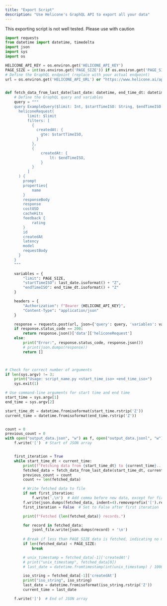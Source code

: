```yaml
---
title: "Export Script"
description: "Use Helicone's GraphQL API to export all your data"
---
```


<Warning>
This exporting script is not well tested. Please use with caution
</Warning>


```python
import requests
from datetime import datetime, timedelta
import json
import sys
import os

HELICONE_API_KEY = os.environ.get('HELICONE_API_KEY')
PAGE_SIZE = int(os.environ.get('PAGE_SIZE')) if os.environ.get('PAGE_SIZE') else 50
# Define the GraphQL endpoint (replace with your actual endpoint)
url = os.environ.get('HELICONE_API_URL') or "https://www.helicone.ai/api/graphql"


def fetch_data_from_last_date(last_date: datetime, end_time_dt: datetime):
    # Define the GraphQL query and variables
    query = """
    query ExampleQuery($limit: Int, $startTimeISO: String, $endTimeISO: String){
      heliconeRequest(
          limit: $limit
          filters: [
            {
              createdAt: {
                gte: $startTimeISO,
              }
            },
            {
                createdAt: {
                    lt: $endTimeISO,
                }
            }
          ]
      ) {
        prompt
        properties{
            name
        }
        responseBody
        response
        costUSD
        cacheHits
        feedback {
            rating
        }
        id
        createdAt
        latency
        model
        requestBody
      }
    }
    """

    variables = {
        "limit": PAGE_SIZE,
        "startTimeISO": last_date.isoformat() + "Z",
        "endTimeISO": end_time_dt.isoformat() + "Z"
    }

    headers = {
        "Authorization": f"Bearer {HELICONE_API_KEY}",
        "Content-Type": "application/json"
    }

    response = requests.post(url, json={'query': query, 'variables': variables}, headers=headers)
    if response.status_code == 200:
        return response.json()['data']['heliconeRequest']
    else:
        print("Error:", response.status_code, response.json())
        # print(json.dumps(response))
        return []



# Check for correct number of arguments
if len(sys.argv) != 3:
    print("Usage: script_name.py <start_time_iso> <end_time_iso>")
    sys.exit(1)

# Use command-line arguments for start time and end time
start_time = sys.argv[1]
end_time = sys.argv[2]

start_time_dt = datetime.fromisoformat(start_time.rstrip('Z'))
current_time = datetime.fromisoformat(end_time.rstrip('Z'))


count = 0
previous_count = 0
with open("output_data.json", "w") as f, open("output_data.jsonl", "w") as jsonl_file:
    f.write('[')  # Start of JSON array


    first_iteration = True
    while start_time_dt < current_time:
        print(f"Fetching data from {start_time_dt} to {current_time}...")
        fetched_data = fetch_data_from_last_date(start_time_dt, current_time)
        previous_count = count
        count += len(fetched_data)

        # Write fetched data to file
        if not first_iteration:
            f.write(',\n')  # Add comma before new data, except for first iteration
        f.write(json.dumps(fetched_data, indent=4).removeprefix('[').removesuffix(']'))
        first_iteration = False  # Set to False after first iteration

        print(f"Fetched {len(fetched_data)} records.")

        for record in fetched_data:
            jsonl_file.write(json.dumps(record) + '\n')
        
        # Break if less than PAGE_SIZE data is fetched, indicating no more data
        if len(fetched_data) < PAGE_SIZE:
            break

        # unix_timestamp = fetched_data[-1]['createdAt']
        # print("unix_timestamp", fetched_data[0])
        # last_date = datetime.fromtimestamp(int(unix_timestamp) / 1000.0)

        iso_string = fetched_data[-1]['createdAt']
        print("iso_string", iso_string)
        last_date = datetime.fromisoformat(iso_string.rstrip('Z'))
        current_time = last_date

    f.write(']')  # End of JSON array
```
